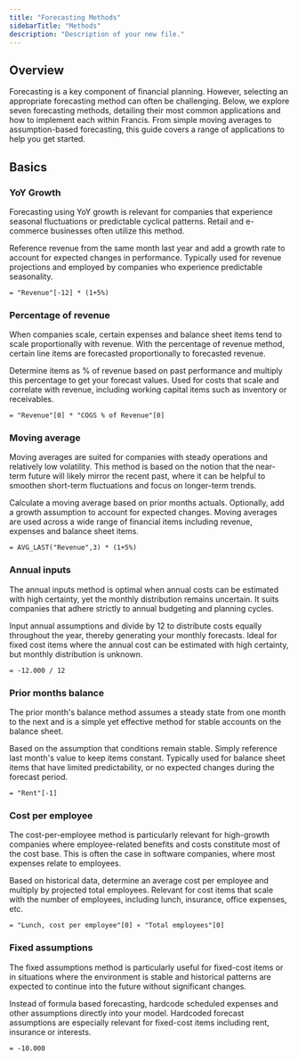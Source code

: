 ```yaml
---
title: "Forecasting Methods"
sidebarTitle: "Methods"
description: "Description of your new file."
---
```


## Overview

Forecasting is a key component of financial planning. However, selecting an appropriate forecasting method can often be challenging. Below, we explore seven forecasting methods, detailing their most common applications and how to implement each within Francis. From simple moving averages to assumption-based forecasting, this guide covers a range of applications to help you get started.

## Basics

### YoY Growth

Forecasting using YoY growth is relevant for companies that experience seasonal fluctuations or predictable cyclical patterns. Retail and e-commerce businesses often utilize this method.

<CardGroup cols={2}>
  <Card title="Method">
    Reference revenue from the same month last year and add a growth rate to account for expected changes in performance.
  </Card>

  <Card title="Application">
    Typically used for revenue projections and employed by companies who experience predictable seasonality.
  </Card>
</CardGroup>

```
= "Revenue"[-12] * (1+5%)
```

### Percentage of revenue

When companies scale, certain expenses and balance sheet items tend to scale proportionally with revenue. With the percentage of revenue method, certain line items are forecasted proportionally to forecasted revenue.

<CardGroup cols={2}>
  <Card title="Method">
    Determine items as % of revenue based on past performance and multiply this percentage to get your forecast values.
  </Card>

  <Card title="Application">
    Used for costs that scale and correlate with revenue, including working capital items such as inventory or receivables.
  </Card>
</CardGroup>

```
= "Revenue"[0] * "COGS % of Revenue"[0]
```

### Moving average

Moving averages are suited for companies with steady operations and relatively low volatility. This method is based on the notion that the near-term future will likely mirror the recent past, where it can be helpful to smoothen short-term fluctuations and focus on longer-term trends.

<CardGroup cols={2}>
  <Card title="Method">
    Calculate a moving average based on prior months actuals. Optionally, add a growth assumption to account for expected changes.
  </Card>

  <Card title="Application">
    Moving averages are used across a wide range of financial items including revenue, expenses and balance sheet items.
  </Card>
</CardGroup>

```
= AVG_LAST("Revenue",3) * (1+5%)
```

### Annual inputs

The annual inputs method is optimal when annual costs can be estimated with high certainty, yet the monthly distribution remains uncertain. It suits companies that adhere strictly to annual budgeting and planning cycles.

<CardGroup cols={2}>
  <Card title="Method">
    Input annual assumptions and divide by 12 to distribute costs equally throughout the year, thereby generating your monthly forecasts.
  </Card>

  <Card title="Application">
    Ideal for fixed cost items where the annual cost can be estimated with high certainty, but monthly distribution is unknown.
  </Card>
</CardGroup>

```
= -12.000 / 12
```

### Prior months balance

The prior month's balance method assumes a steady state from one month to the next and is a simple yet effective method for stable accounts on the balance sheet.

<CardGroup cols={2}>
  <Card title="Method">
    Based on the assumption that conditions remain stable. Simply reference last month's value to keep items constant.
  </Card>

  <Card title="Application">
    Typically used for balance sheet items that have limited predictability, or no expected changes during the forecast period.
  </Card>
</CardGroup>

```
= "Rent"[-1]
```

### Cost per employee

The cost-per-employee method is particularly relevant for high-growth companies where employee-related benefits and costs constitute most of the cost base. This is often the case in software companies, where most expenses relate to employees.

<CardGroup cols={2}>
  <Card title="Method">
    Based on historical data, determine an average cost per employee and multiply by projected total employees.
  </Card>

  <Card title="Application">
    Relevant for cost items that scale with the number of employees, including lunch, insurance, office expenses, etc.
  </Card>
</CardGroup>

```
= "Lunch, cost per employee"[0] ∗ "Total employees"[0]
```

### Fixed assumptions

The fixed assumptions method is particularly useful for fixed-cost items or in situations where the environment is stable and historical patterns are expected to continue into the future without significant changes.

<CardGroup cols={2}>
  <Card title="Method">
    Instead of formula based forecasting, hardcode scheduled expenses and other assumptions directly into your model.
  </Card>

  <Card title="Application">
    Hardcoded forecast assumptions are especially relevant for fixed-cost items including rent, insurance or interests.
  </Card>
</CardGroup>

```
= -10.000
```